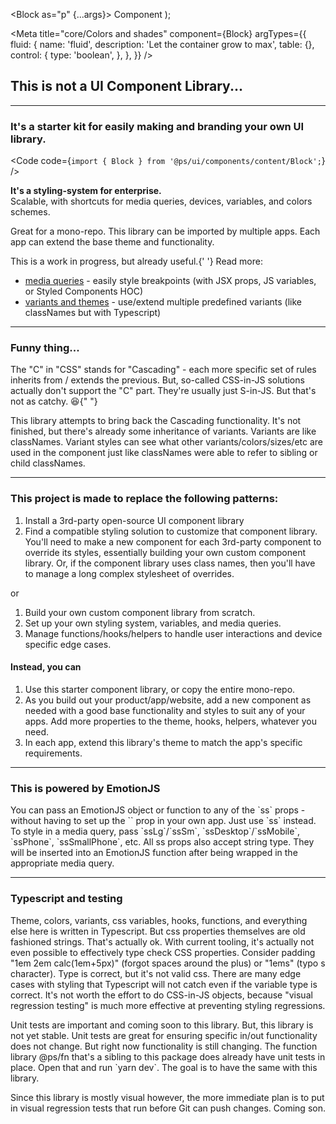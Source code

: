
  <Block as="p" {...args}>
    Component
  </Block>
);

<Meta
  title="core/Colors and shades"
  component={Block}
  argTypes={{
    fluid: {
      name: 'fluid',
      description: 'Let the container grow to max',
      table: {},
      control: {
        type: 'boolean',
      },
    },
  }}
/>

<AppProvider>

<Wrapper>
  <h2 className="text-3xl font-bold underline">This is not a UI Component Library...</h2>
  <hr />
  <h3>
    It's a starter kit for easily making <Block as="span" className="text-rainbow"> and branding </Block> your own UI library.
  </h3>

<Code code={`import { Block } from '@ps/ui/components/content/Block';`} />

<p>
  <strong>It's a styling-system for enterprise.</strong>
  <br />
  Scalable, with shortcuts for media queries, devices, variables, and colors
  schemes.
</p>
<p>
  Great for a mono-repo. This library can be imported by multiple apps. Each app
  can extend the base theme and functionality.
</p>
<p>
  This is a work in progress, but already useful.{' '}
  <span className="noWrap">Read more:</span>
</p>
<ul>
  <li>
    <a href="/">media queries</a> - easily style breakpoints (with JSX props, JS
    variables, or Styled Components HOC)
  </li>
  <li>
    <a href="/">variants and themes</a> - use/extend multiple predefined
    variants (like classNames but with Typescript)
  </li>
</ul>

  <hr />
  <h3>Funny thing...</h3>
  <p>
    The "C" in "CSS" stands for "Cascading" - each more specific set of rules inherits from / extends the previous. But, so-called CSS-in-JS solutions
    actually don't support the "C" part. They're usually just S-in-JS. But that's not as catchy. 😆{" "}
  </p>
  <p>
    This library attempts to bring back the Cascading functionality. It's not finished, but there's already some inheritance of variants. Variants are like
    classNames. Variant styles can see what other variants/colors/sizes/etc are used in the component just like classNames were able to refer to sibling or
    child classNames.
  </p>
  <hr />
  <h3>This project is made to replace the following patterns:</h3>
  <ol>
    <li>Install a 3rd-party open-source UI component library</li>
    <li>
      Find a compatible styling solution to customize that component library. You'll need to make a new component for each 3rd-party component to override
      its styles, essentially building your own custom component library. Or, if the component library uses class names, then you'll have to manage a long
      complex stylesheet of overrides.
    </li>
  </ol>
  <Block as="h4" ss="margin-top:0;">
    or
  </Block>
  <ol>
    <li>Build your own custom component library from scratch.</li>
    <li>Set up your own styling system, variables, and media queries.</li>
    <li>Manage functions/hooks/helpers to handle user interactions and device specific edge cases.</li>
  </ol>
  <h4>Instead, you can</h4>
  <ol>
    <li>Use this starter component library, or copy the entire mono-repo.</li>
    <li>
      As you build out your product/app/website, add a new component as needed with a good base functionality and styles to suit any of your apps. Add more
      properties to the theme, hooks, helpers, whatever you need.
    </li>
    <li>In each app, extend this library's theme to match the app's specific requirements.</li>
  </ol>
  <hr />
  <h3>This is powered by EmotionJS</h3>
  <p>
    You can pass an EmotionJS object or function to any of the `ss` props - without having to set up the `` prop in your own app. Just use `ss` instead. To
    style in a media query, pass `ssLg`/`ssSm`, `ssDesktop`/`ssMobile`, `ssPhone`, `ssSmallPhone`, etc. All ss props also accept string type. They will be
    inserted into an EmotionJS function after being wrapped in the appropriate media query.
  </p>
  <hr />
  <h3>Typescript and testing</h3>
  <p>
    Theme, colors, variants, css variables, hooks, functions, and everything else here is written in Typescript. But css properties themselves are old
    fashioned strings. That's actually ok. With current tooling, it's actually not even possible to effectively type check CSS properties. Consider padding
    "1em 2em calc(1em+5px)" (forgot spaces around the plus) or "1ems" (typo s character). Type is correct, but it's not valid css. There are many edge cases
    with styling that Typescript will not catch even if the variable type is correct. It's not worth the effort to do CSS-in-JS objects, because "visual
    regression testing" is much more effective at preventing styling regressions.
  </p>
  <p>
    Unit tests are important and coming soon to this library. But, this library is not yet stable. Unit tests are great for ensuring specific in/out
    functionality does not change. But right now functionality is still changing. The function library @ps/fn that's a sibling to this package does already
    have unit tests in place. Open that and run `yarn dev`. The goal is to have the same with this library.
  </p>
  <p>
    Since this library is mostly visual however, the more immediate plan is to put in visual regression tests that run before Git can push changes. Coming
    son.
  </p>
</Wrapper>

</AppProvider>
